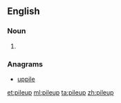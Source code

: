 {{also|pile up|pile-up}}
==English==

===Noun===
{{en-noun}}

# {{alternative spelling of|pile-up}}

===Anagrams===
* [[uppile#English|uppile]]

[[et:pileup]]
[[ml:pileup]]
[[ta:pileup]]
[[zh:pileup]]
